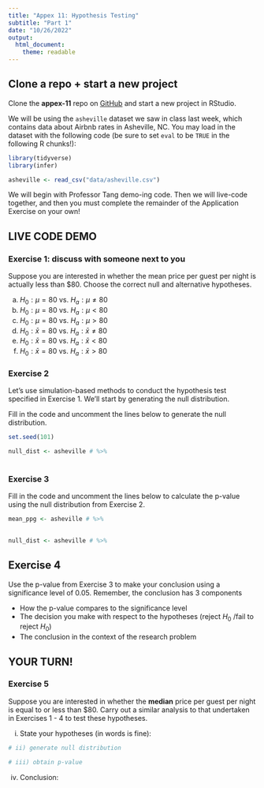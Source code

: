 ```yaml
---
title: "Appex 11: Hypothesis Testing"
subtitle: "Part 1"
date: "10/26/2022"
output: 
  html_document:
    theme: readable
---
```



## Clone a repo + start a new project

Clone the **appex-11** repo on [GitHub](https://github.com/math118-fall2022) and start a new project in RStudio.

We will be using the `asheville` dataset we saw in class last week, which contains data about Airbnb rates in Asheville, NC. You may load in the dataset with the
following code (be sure to set `eval` to be `TRUE` in the following R chunks!):

```r
library(tidyverse)
library(infer)
```


```r
asheville <- read_csv("data/asheville.csv")
```

We will begin with Professor Tang demo-ing code. Then we will live-code together, and then you must complete the remainder of the Application Exercise on your own!


## LIVE CODE DEMO

### Exercise 1: discuss with someone next to you

Suppose you are interested in whether the mean price per guest per night is actually less than $80. Choose the correct null and alternative hypotheses.

a. $H_0: \mu = 80 \text{ vs. }H_a: \mu \neq 80$
b. $H_0: \mu = 80 \text{ vs. }H_a: \mu < 80$
c. $H_0: \mu = 80 \text{ vs. }H_a: \mu > 80$
d. $H_0: \bar{x} = 80 \text{ vs. }H_a: \bar{x}  \neq 80$
e. $H_0: \bar{x} = 80 \text{ vs. }H_a: \bar{x}  < 80$
f. $H_0: \bar{x} = 80 \text{ vs. }H_a: \bar{x}  > 80$


### Exercise 2

Let's use simulation-based methods to conduct the hypothesis test specified in Exercise 1. We'll start by generating the null distribution. 

Fill in the code and uncomment the lines below to generate the null distribution. 

```r
set.seed(101)
```


```r
null_dist <- asheville # %>%
  
```

### Exercise 3

Fill in the code and uncomment the lines below to calculate the p-value using the null distribution from Exercise 2.

```r
mean_ppg <- asheville # %>% 
  
```

```r
null_dist <- asheville # %>%
```


## Exercise 4 

Use the p-value from Exercise 3 to make your conclusion using a significance level of 0.05. Remember, the conclusion has 3 components 

- How the p-value compares to the significance level 
- The decision you make with respect to the hypotheses (reject $H_0$ /fail to reject $H_0$)
- The conclusion in the context of the research problem 

## YOUR TURN!

### Exercise 5

Suppose you are interested in whether the **median** price per guest per night is
equal to or less than $80. Carry out a similar analysis to that
undertaken in Exercises 1 - 4 to test these hypotheses. 


i) State your hypotheses (in words is fine):

```r
# ii) generate null distribution


```

```r
# iii) obtain p-value


```

iv) Conclusion: 


